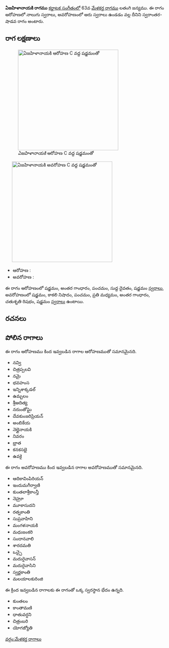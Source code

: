 {{Infobox ragam
	| name          	= ఏజహిళానాయకి
	| synonym	    	= 
	| mela          	= 
	| chakra        	= 
	| janaka        	= 
	| type          	= స్వరాంతర-శాడవ
	| arohanam      	= {{svaraC|S|G3|P|D1|S'}} 
	| avarohanam    	= {{svaraC|S'|N3|P|M2|G3|R2|S}}
	| jeeva         	=
	| chhaya        	=
	| nyasa         	=
	| vishesha      	= 
	| equivalent  		= 
}}
{{కర్ణాటక సంగీత రాగాలు}}
'''ఏజహిళానాయకి రాగము''' [[కర్ణాటక సంగీతం]]లో 63వ [[మేళకర్త రాగము]] లతంగి జన్యము.  ఈ రాగం ఆరోహణలో నాలుగు స్వరాలు, అవరోహణంలో ఆరు స్వరాలు ఉండడం వల్ల దీనిని స్వరాంతర-షాడవ రాగం అంటారు.


==రాగ లక్షణాలు==
[[Image:ezhilanayaki_ar_kb2wiki.png|thumb|right|316px|''ఏజహిళానాయకి'' ఆరోహణ C వద్ద షడ్జమంతో]]
	[[Image:ezhilanayaki_av_kb2wiki.png|thumb|right|316px|''ఏజహిళానాయకి'' అవరోహణ C వద్ద షడ్జమంతో]]

* ఆరోహణ : {{svaraC|S|G3|P|D1|S'}} 
* అవరోహణ : {{svaraC|S'|N3|P|M2|G3|R2|S}}

ఈ రాగం ఆరోహణంలో షడ్జమం, అంతర గాంధారం, పంచమం, సుద్ద దైవతం, షడ్జమం [[స్వరాలు]], అవరోహణంలో షడ్జమం, కాకలి  నిషాదం, పంచమం, ప్రతి మధ్యమం, అంతర గాంధారం, చతుశృతి రిషభం, షడ్జమం [[స్వరాలు]] ఉంటాయి.

==రచనలు==



==పోలిన రాగాలు==
ఈ రాగం ఆరోహణము కింద ఇవ్వబడిన రాగాల ఆరోహణముతో సమానమైనది.
* నవ్వి
* చిత్రప్పలవి
* నమై
* భవహంస
* ఇన్నిశాక్కడల్
* ఉమ్బలం
* శ్రీఆదిత్య
* నరుంతోఘై
* దేవకుంజరిప్రియన్
* అంబికేయ
* నెల్లైనాయకి
* నివరం
* భ్రాత
* కనకసభై
* ఉవకై

ఈ రాగం అవరోహణము కింద ఇవ్వబడిన రాగాల అవరోహణముతో సమానమైనది.
* ఆదికావింపిరియన్
* ఇందుమగీర్వాణి
* కుంతలాశ్రీకాంన్తీ
* నెహ్రూ
* మూకాసుదని
* రత్నకాంతి
* సుప్రవాహిని
* మంగళనాయకి
* మధుజంకరి
* సందానవాలి
* శారదమతి
* ఒచ్చై
*  మదురైవాసన్
* మదురైవాసిని
* స్వర్ణకాంతి
* మలయాలకురింజి

ఈ క్రింద ఇవ్వబడిన రాగాలకు ఈ రాగంతో ఒక్క స్వరస్థాన భేదం ఉన్నది.
* కుంతలం
* కాంతామణి
* ధాతువర్ధని
*  చిత్రంబరి
* యోగజ్యోతి



[[వర్గం:మేళకర్త రాగాలు]]